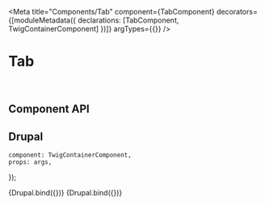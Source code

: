 
<Meta
    title="Components/Tab"
    component={TabComponent}
    decorators={[moduleMetadata({ declarations: [TabComponent, TwigContainerComponent] })]}
    argTypes={{}}
/>

# Tab

<br />

## Component API

<ArgsTable of={TabComponent} />

## Drupal

    component: TwigContainerComponent,
    props: args,
});

<Canvas withSource="none">
    <Story
        name="Drupal"
        height="300px"
        args={{
            elementPath: 'components/tab/_doc/template.drupal',
            navItems: [
                { label: 'Channel selection', href: '/channelSelection', class: 'active' },
                { label: 'Premium and speciality channels', href: '/premiumChannels', class: '' },
                { label: 'Remote control', href: '/remoteControl', class: '' },
                { label: 'Home network', href: '/homeNetwork', class: '' },
            ],
        }}
    >
        {Drupal.bind({})}
    </Story>
</Canvas>

<Canvas withSource="none">
    <Story
        name="Drupal - Single Tab"
        height="300px"
        args={{
            elementPath: 'components/tab/_doc/template.drupal',
            navItems: [{ label: 'Channel selection', href: '/channelSelection', class: 'active' }],
        }}
    >
        {Drupal.bind({})}
    </Story>
</Canvas>
